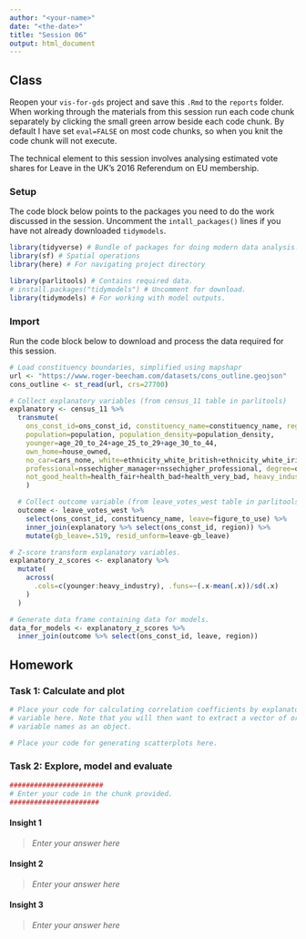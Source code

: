 ```yaml
---
author: "<your-name>"
date: "<the-date>"
title: "Session 06"
output: html_document
---
```


## Class

Reopen your `vis-for-gds` project and save this `.Rmd` to the `reports` folder. When working through the materials from this session run each code chunk separately by clicking the small green arrow beside each code chunk. By default I have set `eval=FALSE` on most code chunks, so when you knit the code chunk will not execute.

The technical element to this session involves analysing estimated vote shares for Leave in the UK's 2016 Referendum on EU membership.

### Setup

The code block below points to the packages you need to do the work discussed in the session. Uncomment the `intall_packages()` lines if you have not already downloaded `tidymodels`.

```r
library(tidyverse) # Bundle of packages for doing modern data analysis.
library(sf) # Spatial operations
library(here) # For navigating project directory

library(parlitools) # Contains required data.
# install.packages("tidymodels") # Uncomment for download.
library(tidymodels) # For working with model outputs.
```

### Import

Run the code block below to download and process the data required for this session.

```r
# Load constituency boundaries, simplified using mapshapr
url <- "https://www.roger-beecham.com/datasets/cons_outline.geojson"
cons_outline <- st_read(url, crs=27700)

# Collect explanatory variables (from census_11 table in parlitools)
explanatory <- census_11 %>%
  transmute(
    ons_const_id=ons_const_id, constituency_name=constituency_name, region=region,
    population=population, population_density=population_density,
    younger=age_20_to_24+age_25_to_29+age_30_to_44,
    own_home=house_owned,
    no_car=cars_none, white=ethnicity_white_british+ethnicity_white_irish,eu_born=born_other_eu, christian,
    professional=nssechigher_manager+nssechigher_professional, degree=qual_level_4,
    not_good_health=health_fair+health_bad+health_very_bad, heavy_industry=industry_manufacturing+industry_transport
    )

  # Collect outcome variable (from leave_votes_west table in parlitools)
  outcome <- leave_votes_west %>%
    select(ons_const_id, constituency_name, leave=figure_to_use) %>%
    inner_join(explanatory %>% select(ons_const_id, region)) %>%
    mutate(gb_leave=.519, resid_unform=leave-gb_leave)

# Z-score transform explanatory variables.
explanatory_z_scores <- explanatory %>%
  mutate(
    across(
      .cols=c(younger:heavy_industry), .funs=~(.x-mean(.x))/sd(.x)
    )
  )

# Generate data frame containing data for models.
data_for_models <- explanatory_z_scores %>%
  inner_join(outcome %>% select(ons_const_id, leave, region))
```

## Homework


### Task 1: Calculate and plot

```r
# Place your code for calculating correlation coefficients by explanatory
# variable here. Note that you will then want to extract a vector of ordered
# variable names as an object.

```


```r
# Place your code for generating scatterplots here.
```

### Task 2: Explore, model and evaluate


```r
#######################
# Enter your code in the chunk provided.
######################
```


#### Insight 1

> *Enter your answer here*

#### Insight 2

> *Enter your answer here*

#### Insight 3

> *Enter your answer here*
